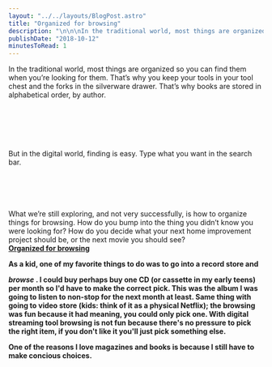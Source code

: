 ```yaml
---
layout: "../../layouts/BlogPost.astro"
title: "Organized for browsing"
description: "\n\n\nIn the traditional world, most things are organized so you can find them when you’re looking for them. That’s why you keep your tools in your tool chest and the forks in the silverware drawer. That’s why books are stored in alphabetical order, by author.\n\n\n\n\n\nBut in the digital world, finding is easy. Type what you want in the search bar.\n\n\n\n\n\nWhat we’re still exploring, and not very successfully, is how to organize things for browsing. How do you bump into the thing you didn’t know you were "
publishDate: "2018-10-12"
minutesToRead: 1
---
```


<div class="blockquote">
</div>
<div>
<p>In the traditional world, most things are organized so you can find them when you’re looking for them. That’s why you keep your tools in your tool chest and the forks in the silverware drawer. That’s why books are stored in alphabetical order, by author. </p>
<br>
<br>
</br>
<br>
<br> But in the digital world, finding is easy. Type what you want in the search bar. </br>
<br>
<br>
</br>
<br>
<br> What we’re still exploring, and not very successfully, is how to organize things for browsing. How do you bump into the thing you didn’t know you were looking for? How do you decide what your next home improvement project should be, or the next movie you should see? </br>
<strong>
<a href="https://seths.blog/2018/10/organized-for-finding/?ref="antonsten".com">Organized for browsing </a>
</div>
<p>As a kid, one of my favorite things to do was to go into a record store and </p>
<em>browse</em>
 . I could buy perhaps buy one CD (or cassette in my early teens) per month so I'd have to make the correct pick. This was the album I was going to listen to non-stop for the next month at least. Same thing with going to video store (kids: think of it as a physical Netflix); the browsing was fun because it had meaning, you could only pick one. With digital streaming tool browsing is not fun because there's no pressure to pick the right item, if you don't like it you'll just pick something else.</p>
<p>One of the reasons I love magazines and books is because I still have to make concious choices.</p>
